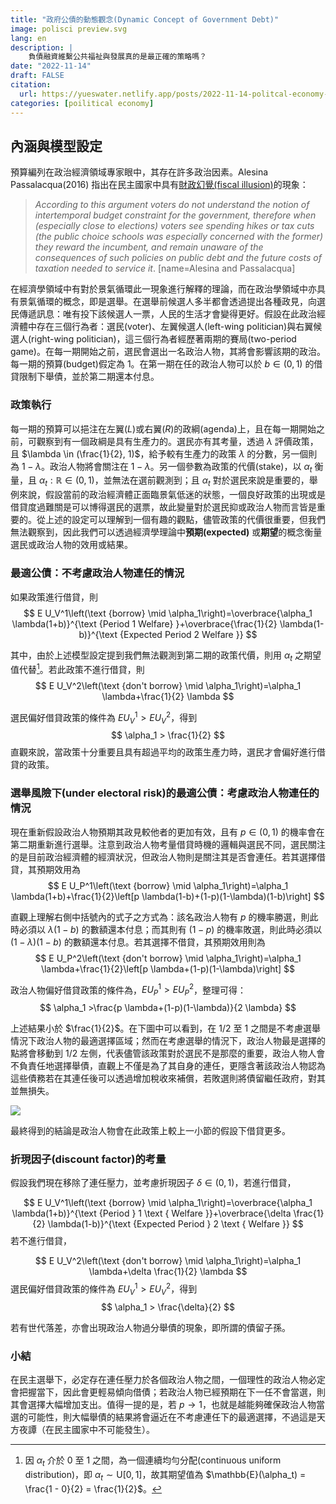 ```yaml
---
title: "政府公債的動態觀念(Dynamic Concept of Government Debt)"
image: polisci preview.svg
lang: en
description: |
    負債融資維繫公共福祉與發展真的是最正確的策略嗎？
date: "2022-11-14"
draft: FALSE
citation:
  url: https://yueswater.netlify.app/posts/2022-11-14-politcal-economy-government-debt/
categories: [poilitical economy]
---
```


## 內涵與模型設定

預算編列在政治經濟領域專家眼中，其存在許多政治因素。Alesina Passalacqua(2016) 指出在民主國家中具有[財政幻覺(fiscal illusion)](https://en.wikipedia.org/wiki/Fiscal_illusion)的現象：

> *According to this argument voters do not understand the notion of intertemporal budget constraint for the government, therefore when (especially close to elections) voters see spending hikes or tax cuts (the public choice schools was especially concerned with the former) they reward the incumbent, and remain unaware of the consequences of such policies on public debt and the future costs of taxation needed to service it*. [name=Alesina and
Passalacqua]

在經濟學領域中有對於景氣循環此一現象進行解釋的理論，而在政治學領域中亦具有景氣循環的概念，即是選舉。在選舉前候選人多半都會透過提出各種政見，向選民傳遞訊息：唯有投下該候選人一票，人民的生活才會變得更好。假設在此政治經濟體中存在三個行為者：選民(voter)、左翼候選人(left-wing politician)與右翼候選人(right-wing politician)，這三個行為者經歷著兩期的賽局(two-period game)。在每一期開始之前，選民會選出一名政治人物，其將會影響該期的政治。每一期的預算(budget)假定為 $1$。在第一期在任的政治人物可以於 $b \in (0,1)$ 的借貸限制下舉債，並於第二期還本付息。

### 政策執行

每一期的預算可以挹注在左翼($L$)或右翼($R$)的政綱(agenda)上，且在每一期開始之前，可觀察到有一個政綱是具有生產力的。選民亦有其考量，透過 $\lambda$ 評價政策，且 $\lambda \in (\frac{1}{2}, 1)$，給予較有生產力的政策 $\lambda$ 的分數，另一個則為 $1 - \lambda$。政治人物將會關注在 $1 - \lambda$。另一個參數為政策的代價(stake)，以 $\alpha_t$ 衡量，且 $\alpha_t:\mathbb{R} \in (0,1)$，並無法在選前觀測到；且 $\alpha_t$ 對於選民來說是重要的，舉例來說，假設當前的政治經濟體正面臨景氣低迷的狀態，一個良好政策的出現或是借貸度過難關是可以博得選民的選票，故此變量對於選民抑或政治人物而言皆是重要的。從上述的設定可以理解到一個有趣的觀點，儘管政策的代價很重要，但我們無法觀察到，因此我們可以透過經濟學理論中**預期(expected)** 或**期望**的概念衡量選民或政治人物的效用或結果。

### 最適公債：不考慮政治人物連任的情況

如果政策進行借貸，則
$$
E U_V^1\left(\text {borrow} \mid \alpha_1\right)=\overbrace{\alpha_1 \lambda(1+b)}^{\text {Period 1 Welfare} }+\overbrace{\frac{1}{2} \lambda(1-b)}^{\text {Expected Period 2 Welfare }}
$$

其中，由於上述模型設定提到我們無法觀測到第二期的政策代價，則用 $\alpha_t$ 之期望值代替[^1]。若此政策不進行借貸，則
$$
E U_V^2\left(\text {don't borrow} \mid \alpha_1\right)=\alpha_1 \lambda+\frac{1}{2} \lambda
$$

選民偏好借貸政策的條件為 $EU_V^1 > EU_V^2$，得到
$$
\alpha_1 > \frac{1}{2}
$$
直觀來說，當政策十分重要且具有超過平均的政策生產力時，選民才會偏好進行借貸的政策。

### 選舉風險下(under electoral risk)的最適公債：考慮政治人物連任的情況

現在重新假設政治人物預期其政見較他者的更加有效，且有 $p \in (0,1)$ 的機率會在第二期重新進行選舉。注意到政治人物考量借貸時機的邏輯與選民不同，選民關注的是目前政治經濟體的經濟狀況，但政治人物則是關注其是否會連任。若其選擇借貸，其預期效用為
$$
E U_P^1\left(\text {borrow} \mid \alpha_1\right)=\alpha_1 \lambda(1+b)+\frac{1}{2}\left[p \lambda(1-b)+(1-p)(1-\lambda)(1-b)\right]
$$

直觀上理解右側中括號內的式子之方式為：該名政治人物有 $p$ 的機率勝選，則此時必須以 $\lambda(1-b)$ 的數額還本付息；而其則有 $(1- p)$ 的機率敗選，則此時必須以 $(1-\lambda)(1-b)$ 的數額還本付息。若其選擇不借貸，其預期效用則為
$$
E U_P^2\left(\text {don't borrow} \mid \alpha_1\right)=\alpha_1 \lambda+\frac{1}{2}\left[p \lambda+(1-p)(1-\lambda)\right]
$$

政治人物偏好借貸政策的條件為，$EU_P^1 > EU_P^2$，整理可得：
$$
\alpha_1 >\frac{p \lambda+(1-p)(1-\lambda)}{2 \lambda} 
$$

上述結果小於 $\frac{1}{2}$。在下圖中可以看到，在 $1/2$ 至 $1$ 之間是不考慮選舉情況下政治人物的最適選擇區域；然而在考慮選舉的情況下，政治人物最是選擇的點將會移動到 $1/2$ 左側，代表儘管該政策對於選民不是那麼的重要，政治人物人會不負責任地選擇舉債，直觀上不僅是為了其自身的連任，更隱含著該政治人物認為這些債務若在其連任後可以透過增加稅收來補償，若敗選則將債留繼任政府，對其並無損失。

![](https://i.imgur.com/bLY3GyS.png)


最終得到的結論是政治人物會在此政策上較上一小節的假設下借貸更多。

### 折現因子(discount factor)的考量

假設我們現在移除了連任壓力，並考慮折現因子 $\delta \in (0,1)$，若進行借貸，

$$
E U_V^1\left(\text {borrow} \mid \alpha_1\right)=\overbrace{\alpha_1 \lambda(1+b)}^{\text {Period } 1 \text { Welfare }}+\overbrace{\delta \frac{1}{2} \lambda(1-b)}^{\text {Expected Period } 2 \text { Welfare }}
$$
若不進行借貸，

$$
E U_V^2\left(\text {don't borrow} \mid \alpha_1\right)=\alpha_1 \lambda+\delta \frac{1}{2} \lambda
$$
選民偏好借貸政策的條件為 $EU_V^1 > EU_V^2$，得到
$$
\alpha_1 > \frac{\delta}{2}
$$

若有世代落差，亦會出現政治人物過分舉債的現象，即所謂的債留子孫。

### 小結

在民主選舉下，必定存在連任壓力於各個政治人物之間，一個理性的政治人物必定會把握當下，因此會更輕易傾向借債；若政治人物已經預期在下一任不會當選，則其會選擇大幅增加支出。值得一提的是，若 $p \to 1$，也就是越能夠確保政治人物當選的可能性，則大幅舉債的結果將會逼近在不考慮連任下的最適選擇，不過這是天方夜譚（在民主國家中不可能發生）。

[^1]:因 $\alpha_t$ 介於 $0$ 至 $1$ 之間，為一個連續均勻分配(continuous uniform distribution)，即 $\alpha_t \sim \text{U}[0,1]$，故其期望值為 $\mathbb{E}(\alpha_t) = \frac{1 - 0}{2} = \frac{1}{2}$。
